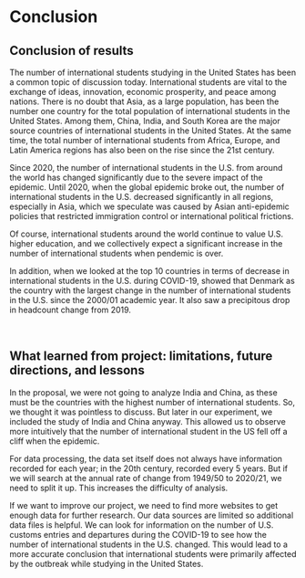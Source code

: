 # Conclusion

## Conclusion of results
The number of international students studying in the United States has been a common topic of discussion today. International students are vital to the exchange of ideas, innovation, economic prosperity, and peace among nations. There is no doubt that Asia, as a large population, has been the number one country for the total population of international students in the United States. Among them, China, India, and South Korea are the major source countries of international students in the United States. At the same time, the total number of international students from Africa, Europe, and Latin America regions has also been on the rise since the 21st century.

Since 2020, the number of international students in the U.S. from around the world has changed significantly due to the severe impact of the epidemic. Until 2020, when the global epidemic broke out, the number of international students in the U.S. decreased significantly in all regions, especially in Asia, which we speculate was caused by Asian anti-epidemic policies that restricted immigration control or international political frictions. 

Of course, international students around the world continue to value U.S. higher education, and we collectively expect a significant increase in the number of international students when pendemic is over.

In addition, when we looked at the top 10 countries in terms of decrease in international students in the U.S. during COVID-19, showed that Denmark as the country with the largest change in the number of international students in the U.S. since the 2000/01 academic year. It also saw a precipitous drop in headcount change from 2019.

<br>

## What learned from project: limitations, future directions, and lessons

In the proposal, we were not going to analyze India and China, as these must be the countries with the highest number of international students. So, we thought it was pointless to discuss. But later in our experiment, we included the study of India and China anyway. This allowed us to observe more intuitively that the number of international student in the US fell off a cliff when the epidemic.

For data processing, the data set itself does not always have information recorded for each year; in the 20th century, recorded every 5 years. But if we will search at the annual rate of change from 1949/50 to 2020/21, we need to split it up. This increases the difficulty of analysis.

If we want to improve our project, we need to find more websites to get enough data for further research. Our data sources are limited so additional data files is helpful. We can look for information on the number of U.S. customs entries and departures during the COVID-19 to see how the number of international students in the U.S. changed. This would lead to a more accurate conclusion that international students were primarily affected by the outbreak while studying in the United States.

<br>